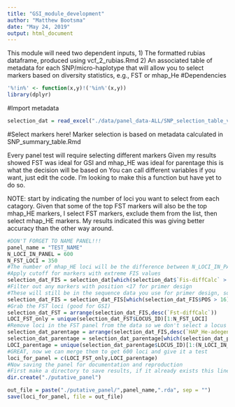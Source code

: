 ```yaml
---
title: "GSI_module_development"
author: "Matthew Bootsma"
date: "May 24, 2019"
output: html_document
---
```

This module will need two dependent inputs, 
1) The formatted rubias dataframe, produced using vcf_2_rubias.Rmd
2) An associated table of metadata for each SNP/micro-haplotype that will allow you to select markers based on diversity statistics, e.g., FST or mhap_He
#Dependencies
```r
'%!in%' <- function(x,y)!('%in%'(x,y))
library(dplyr)
```
#Import metadata
```r
selection_dat = read_excel("./data/panel_data-ALL/SNP_selection_table_v3.1.xlsx",sheet = "SNP_selection_table_v3")
```
#Select markers here!
Marker selection is based on metadata calculated in SNP_summary_table.Rmd

Every panel test will require selecting different markers 
Given my results showed FST was ideal for GSI and mhap_HE was ideal for parentage this is what the decision will be based on
You can call different variables if you want, just edit the code. I'm looking to make this a function but have yet to do so.

NOTE: start by indicating the number of loci you want to select from each catagory. 
Given that some of the top FST markers will also be the top mhap_HE markers, I select FST markers, exclude them from the list, then select mhap_HE markers. 
My results indicated this was giving better accuracy than the other way around.
```r
#DON'T FORGET TO NAME PANEL!!!
panel_name = "TEST_NAME"
N_LOCI_IN_PANEL = 600
N_FST_LOCI = 350
#The number of mhap_HE loci will be the difference between N_LOCI_IN_PANEL and N_FST_LOCI
#Apply cutoff for markers with extreme FIS values
selection_dat_FIS = selection_dat[which(selection_dat$`Fis-diffCalc` > -0.2 & selection_dat$`Fis-diffCalc` < 0.2),]
#Filter out any markers with position <17 for primer design
#These will still be in the sequence data you use for primer design, so we can design with wobble positions if appropriate
selection_dat_FIS = selection_dat_FIS[which(selection_dat_FIS$POS > 16),]
#Grab the FST loci (good for GSI)
selection_dat_FST = arrange(selection_dat_FIS,desc(`Fst-diffCalc`))
LOCI_FST_only = unique(selection_dat_FST$LOCUS_ID)[1:N_FST_LOCI]
#Remove loci in the FST panel from the data so we don't select a locus twice
selection_dat_parentage = arrange(selection_dat_FIS,desc(`HAP_He-adegenet-summary`))
selection_dat_parentage = selection_dat_parentage[which(selection_dat_parentage$LOCUS_ID %!in% LOCI_FST_only),]
LOCI_parentage = unique(selection_dat_parentage$LOCUS_ID)[1:(N_LOCI_IN_PANEL-n_distinct(LOCI_FST_only))]
#GREAT, now we can merge them to get 600 loci and give it a test
loci_for_panel = c(LOCI_FST_only,LOCI_parentage)
#Now saving the panel for documentation and reproduction
#First make a directory to save results, if it already exists this line will do nothing so no worries.
dir.create("./putative_panel")

out_file = paste("./putative_panel/",panel_name,".rda", sep = "")
save(loci_for_panel, file = out_file)
```


